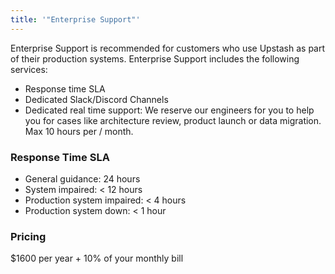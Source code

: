 ```yaml
---
title: '"Enterprise Support"'
---
```

Enterprise Support is recommended for customers who use Upstash as part of
their production systems.
Enterprise Support includes the following services:
- Response time SLA
- Dedicated Slack/Discord Channels
- Dedicated real time support: We reserve our engineers for you to help you for
  cases like architecture review, product launch or data migration. Max 10 hours
  per / month.
### Response Time SLA
- General guidance: 24 hours
- System impaired: < 12 hours
- Production system impaired: < 4 hours
- Production system down: < 1 hour
### Pricing
$1600 per year + 10% of your monthly bill